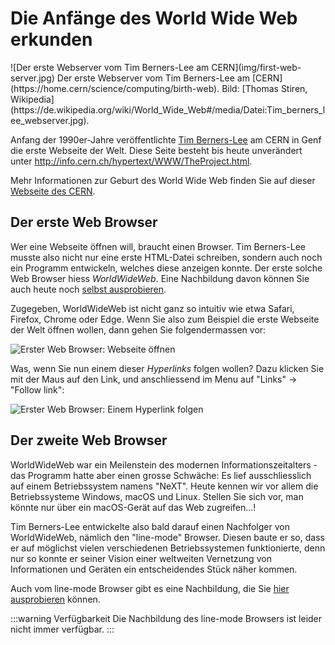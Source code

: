 
# Die Anfänge des World Wide Web erkunden
<HeroContainer>
  ![Der erste Webserver vom Tim Berners-Lee am CERN](img/first-web-server.jpg)
</HeroContainer>
<Caption>
  Der erste Webserver vom Tim Berners-Lee am [CERN](https://home.cern/science/computing/birth-web).
  Bild: [Thomas Stiren, Wikipedia](https://de.wikipedia.org/wiki/World_Wide_Web#/media/Datei:Tim_berners_lee_webserver.jpg).
</Caption>

Anfang der 1990er-Jahre veröffentlichte [Tim Berners-Lee](https://de.wikipedia.org/wiki/Tim_Berners-Lee) am CERN in Genf
die erste Webseite der Welt. Diese Seite besteht bis heute unverändert unter
http://info.cern.ch/hypertext/WWW/TheProject.html.

Mehr Informationen zur Geburt des World Wide Web finden Sie auf dieser
[Webseite des CERN](https://home.cern/science/computing/birth-web).

## Der erste Web Browser
Wer eine Webseite öffnen will, braucht einen Browser. Tim Berners-Lee musste also nicht nur eine erste HTML-Datei
schreiben, sondern auch noch ein Programm entwickeln, welches diese anzeigen konnte. Der erste solche Web Browser hiess
_WorldWideWeb_. Eine Nachbildung davon können Sie auch heute noch
[selbst ausprobieren](https://worldwideweb.cern.ch/browser/).

Zugegeben, WorldWideWeb ist nicht ganz so intuitiv wie etwa Safari, Firefox, Chrome oder Edge. Wenn Sie also zum
Beispiel die erste Webseite der Welt öffnen wollen, dann gehen Sie folgendermassen vor:

![Erster Web Browser: Webseite öffnen](img/first-browser-visit-website.png)

Was, wenn Sie nun einem dieser _Hyperlinks_ folgen wollen? Dazu klicken Sie mit der Maus auf den Link, und anschliessend
im Menu auf "Links" → "Follow link":

![Erster Web Browser: Einem Hyperlink folgen](img/first-browser-follow-hyperlink.png)

## Der zweite Web Browser
WorldWideWeb war ein Meilenstein des modernen Informationszeitalters - das Programm hatte aber einen grosse Schwäche:
Es lief ausschliesslich auf einem Betriebssystem namens "NeXT". Heute kennen wir vor allem die Betriebssysteme Windows,
macOS und Linux. Stellen Sie sich vor, man könnte nur über ein macOS-Gerät auf das Web zugreifen...!

Tim Berners-Lee entwickelte also bald darauf einen Nachfolger von WorldWideWeb, nämlich den "line-mode" Browser. Diesen
baute er so, dass er auf möglichst vielen verschiedenen Betriebssystemen funktionierte, denn nur so konnte er seiner
Vision einer weltweiten Vernetzung von Informationen und Geräten ein entscheidendes Stück näher kommen.

Auch vom line-mode Browser gibt es eine Nachbildung, die Sie [hier ausprobieren](https://line-mode.cern.ch/) können.

:::warning Verfügbarkeit
Die Nachbildung des line-mode Browsers ist leider nicht immer verfügbar.
:::
